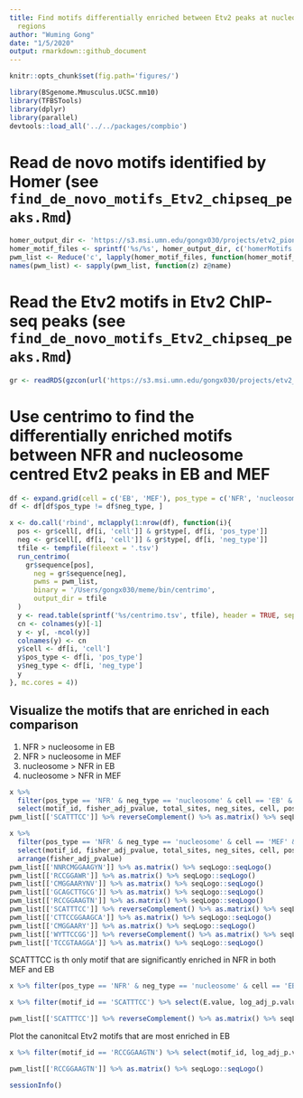 ```yaml
---
title: Find motifs differentially enriched between Etv2 peaks at nucleosome and NFR
  regions
author: "Wuming Gong"
date: "1/5/2020"
output: rmarkdown::github_document
---
```


```r
knitr::opts_chunk$set(fig.path='figures/')
```

```r
library(BSgenome.Mmusculus.UCSC.mm10)
library(TFBSTools)
library(dplyr)
library(parallel)
devtools::load_all('../../packages/compbio')
```

# Read de novo motifs identified by Homer (see `find_de_novo_motifs_Etv2_chipseq_peaks.Rmd`)
```r
homer_output_dir <- 'https://s3.msi.umn.edu/gongx030/projects/etv2_pioneer/Etv2_chipseq_peaks_width=200_homer'
homer_motif_files <- sprintf('%s/%s', homer_output_dir, c('homerMotifs.motifs8', 'homerMotifs.motifs10', 'homerMotifs.motifs12'))
pwm_list <- Reduce('c', lapply(homer_motif_files, function(homer_motif_file) read_homer_motifs(homer_motif_file)))
names(pwm_list) <- sapply(pwm_list, function(z) z@name)
```

# Read the Etv2 motifs in Etv2 ChIP-seq peaks (see `find_de_novo_motifs_Etv2_chipseq_peaks.Rmd`)
```r
gr <- readRDS(gzcon(url('https://s3.msi.umn.edu/gongx030/projects/etv2_pioneer/Etv2_chipseq_peaks_width=200.rds')))
```

# Use centrimo to find the differentially enriched motifs between NFR and nucleosome centred Etv2 peaks in EB and MEF
```r
df <- expand.grid(cell = c('EB', 'MEF'), pos_type = c('NFR', 'nucleosome'), neg_type = c('NFR', 'nucleosome'))
df <- df[df$pos_type != df$neg_type, ]

x <- do.call('rbind', mclapply(1:nrow(df), function(i){
  pos <- gr$cell[, df[i, 'cell']] & gr$type[, df[i, 'pos_type']]
  neg <- gr$cell[, df[i, 'cell']] & gr$type[, df[i, 'neg_type']]
  tfile <- tempfile(fileext = '.tsv')
  run_centrimo(
  	gr$sequence[pos],
	  neg = gr$sequence[neg],
	  pwms = pwm_list,
	  binary = '/Users/gongx030/meme/bin/centrimo', 
	  output_dir = tfile
  )
  y <- read.table(sprintf('%s/centrimo.tsv', tfile), header = TRUE, sep = '\t', row.names = NULL)
  cn <- colnames(y)[-1]
  y <- y[, -ncol(y)]
  colnames(y) <- cn
  y$cell <- df[i, 'cell']
  y$pos_type <- df[i, 'pos_type']
  y$neg_type <- df[i, 'neg_type']
  y
}, mc.cores = 4))
```

## Visualize the motifs that are enriched in each comparison
1. NFR > nucleosome in EB
2. NFR > nucleosome in MEF
3. nucleosome > NFR in EB
4. nucleosome > NFR in MEF
```r
x %>% 
  filter(pos_type == 'NFR' & neg_type == 'nucleosome' & cell == 'EB' & fisher_adj_pvalue < 0.05) %>% 
  select(motif_id, fisher_adj_pvalue, total_sites, neg_sites, cell, pos_type)
pwm_list[['SCATTTCC']] %>% reverseComplement() %>% as.matrix() %>% seqLogo::seqLogo()
```

```r
x %>% 
  filter(pos_type == 'NFR' & neg_type == 'nucleosome' & cell == 'MEF' & fisher_adj_pvalue < 0.05) %>% 
  select(motif_id, fisher_adj_pvalue, total_sites, neg_sites, cell, pos_type) %>% 
  arrange(fisher_adj_pvalue)
pwm_list[['NNRCMGGAAGYN']] %>% as.matrix() %>% seqLogo::seqLogo()
pwm_list[['RCCGGAWR']] %>% as.matrix() %>% seqLogo::seqLogo()
pwm_list[['CMGGAARYNV']] %>% as.matrix() %>% seqLogo::seqLogo()
pwm_list[['GCAGCTTGCG']] %>% as.matrix() %>% seqLogo::seqLogo()
pwm_list[['RCCGGAAGTN']] %>% as.matrix() %>% seqLogo::seqLogo()
pwm_list[['SCATTTCC']] %>% reverseComplement() %>% as.matrix() %>% seqLogo::seqLogo()
pwm_list[['CTTCCGGAAGCA']] %>% as.matrix() %>% seqLogo::seqLogo()
pwm_list[['CMGGAARY']] %>% as.matrix() %>% seqLogo::seqLogo()
pwm_list[['WYTTCCGG']] %>% reverseComplement() %>% as.matrix() %>% seqLogo::seqLogo()
pwm_list[['TCCGTAAGGA']] %>% as.matrix() %>% seqLogo::seqLogo()
```


SCATTTCC is th only motif that are  significantly enriched in NFR in both MEF and EB
```r
x %>% filter(pos_type == 'NFR' & neg_type == 'nucleosome' & cell == 'EB' & fisher_adj_pvalue < 0.05) %>% arrange(fisher_adj_pvalue)
```

```r
x %>% filter(motif_id == 'SCATTTCC') %>% select(E.value, log_adj_p.value, total_sites, neg_sites, fisher_adj_pvalue, cell, pos_type, neg_type)
```

```r
pwm_list[['SCATTTCC']] %>% reverseComplement() %>% as.matrix() %>% seqLogo::seqLogo()
```
Plot the canonitcal Etv2 motifs that are most enriched in EB
```r
x %>% filter(motif_id == 'RCCGGAAGTN') %>% select(motif_id, log_adj_p.value, E.value, cell, pos_type)
```

```r
pwm_list[['RCCGGAAGTN']] %>% as.matrix() %>% seqLogo::seqLogo()
```


```r
sessionInfo()
```